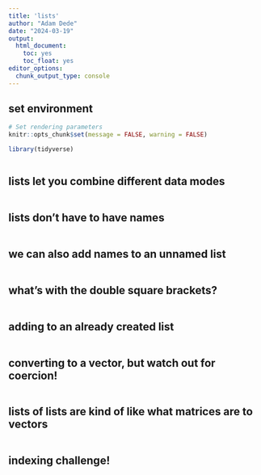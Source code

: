 ```yaml
---
title: 'lists'
author: "Adam Dede"
date: "2024-03-19"
output:
  html_document:
    toc: yes
    toc_float: yes
editor_options:
  chunk_output_type: console
---
```



## set environment

```r

# Set rendering parameters
knitr::opts_chunk$set(message = FALSE, warning = FALSE)

library(tidyverse)



```

## lists let you combine different data modes

```r



```
## lists don't have to have names
```r




```

## we can also add names to an unnamed list
```r



```

## what's with the double square brackets? 
```r



```
## adding to an already created list
```r




```

## converting to a vector, but watch out for coercion! 
```r



```
## lists of lists are kind of like what matrices are to vectors
```r


```
## indexing challenge! 
```r


```
